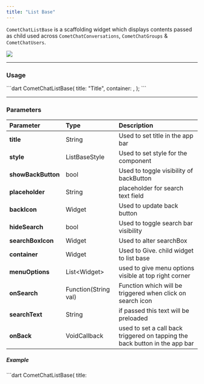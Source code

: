 ```yaml
---
title: "List Base"
---
```


`CometChatListBase` is a scaffolding widget which displays contents passed as child used across `CometChatConversations`, `CometChatGroups` & `CometChatUsers`.

<Frame>
  <img src="/images/d272be23-1645037818-d1afd1c50f2171fb76094fbefb71ed4a.png" />
</Frame>

***

### Usage

<Tabs>
<Tab title="Dart">
```dart
CometChatListBase(
  title: "Title",
  container: <childWidget>,
);
```

</Tab>

</Tabs>

***

### Parameters

| Parameter          | Type                 | Description                                                                 |
| :------------------ | :-------------------- | :--------------------------------------------------------------------------- |
| **title**          | String               | Used to set title in the app bar                                            |
| **style**          | ListBaseStyle        | Used to set style for the component                                         |
| **showBackButton** | bool                 | Used to toggle visibility of backButton                                     |
| **placeholder**    | String               | placeholder for search text field                                           |
| **backIcon**       | Widget               | Used to update back button                                                  |
| **hideSearch**     | bool                 | Used to toggle search bar visibility                                        |
| **searchBoxIcon**  | Widget               | Used to alter searchBox                                                     |
| **container**      | Widget               | Used to Give. child widget to list base                                     |
| **menuOptions**    | List\<Widget>        | used to give menu options visible at top right corner                       |
| **onSearch**       | Function(String val) | Function which will be triggered when click on search icon                  |
| **searchText**     | String               | if passed this text will be preloaded                                       |
| **onBack**         | VoidCallback         | used to set a call back triggered on tapping the back button in the app bar |

##### Example

<Tabs>
<Tab title="Dart">
```dart
CometChatListBase(
  title: <title>,
  hideSearch: <hideSearch>,
  backIcon: <backIcon>,
  placeholder: <placeholder>,
  showBackButton: <showBackButton>,
  searchBoxIcon: <searchBoxIcon>,
  onSearch: (String search){
    // Will evaluate when click on search icon
  },
  searchText: <searchText>,
  theme: <theme>,
  style: <style>,
  container: <childWidget> // Replace with your child widget
  menuOptions: [
    // List of menuOptions
  ],
);
```

</Tab>

</Tabs>

***

## Style

style is an instance of ListBaseStyle and responsible for styling of CometChatListBase

| Properties                 | Type      | Description                                             |
| :-------------------------- | :--------- | :------------------------------------------------------- |
| **background**             | Color     | used to set background color                            |
| **border**                 | BoxBorder | used to set border                                      |
| **borderRadius**           | double    | used to modify the border radius                        |
| **titleStyle**             | TextStyle | used to set title style                                 |
| **searchBoxRadius**        | double    | used to set the search box radius                       |
| **searchTextStyle**        | TextStyle | used to set search field text style                     |
| **searchPlaceholderStyle** | TextStyle | used to set text style of hint text in the search field |
| **searchBorderWidth**      | double    | used to set search text field border width              |
| **searchBorderColor**      | Color     | used to set the search text field border color          |
| **searchBoxBackground**    | Color     | used to set the search text field background color      |
| **searchIconTint**         | Color     | used to set the search text field border color          |
| **backIconTint**           | Color     | used to set the color of back icon                      |
| **gradient**               | Gradient  | used to set gradient background                         |
| **height**                 | double    | used to set height                                      |
| **width**                  | double    | used to set width                                       |

<Tabs>
<Tab title="Dart">
```dart
ListBaseStyle _style  = ListBaseStyle(
  background: <backgroundColor>,
  titleStyle: <titleStyle>,
  searchBorderColor: <SearchBorderColor>,
  searchBorderWidth: <searchBorderWidth>,
  searchBoxBackground: <SearchBoxBackgroundColor>,
  searchBoxRadius: <SearchboxCornerRadius>,
  searchTextStyle: <SearchTextStyle>,
);
```

</Tab>

</Tabs>
